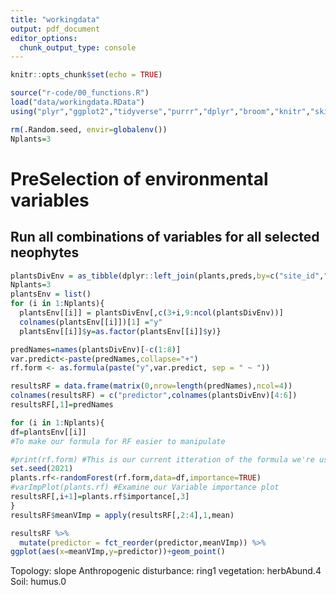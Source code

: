 ```yaml
---
title: "workingdata"
output: pdf_document
editor_options: 
  chunk_output_type: console
---
```


```r
knitr::opts_chunk$set(echo = TRUE)
```

```r
source("r-code/00_functions.R")
load("data/workingdata.RData")
using("plyr","ggplot2","tidyverse","purrr","dplyr","broom","knitr","skimr","MuMIn","ROCR","pscl","pROC","PerformanceAnalytics","randomForest")

rm(.Random.seed, envir=globalenv())
Nplants=3
```



# PreSelection of environmental variables
## Run all combinations of variables for all selected neophytes
```r
plantsDivEnv = as_tibble(dplyr::left_join(plants,preds,by=c("site_id","plot_id")))
Nplants=3
plantsEnv = list()
for (i in 1:Nplants){
  plantsEnv[[i]] = plantsDivEnv[,c(3+i,9:ncol(plantsDivEnv))]
  colnames(plantsEnv[[i]])[1] ="y"
  plantsEnv[[i]]$y=as.factor(plantsEnv[[i]]$y)}

predNames=names(plantsDivEnv)[-c(1:8)]
var.predict<-paste(predNames,collapse="+")
rf.form <- as.formula(paste("y",var.predict, sep = " ~ "))

resultsRF = data.frame(matrix(0,nrow=length(predNames),ncol=4))
colnames(resultsRF) = c("predictor",colnames(plantsDivEnv)[4:6])
resultsRF[,1]=predNames

for (i in 1:Nplants){
df=plantsEnv[[i]]
#To make our formula for RF easier to manipulate

#print(rf.form) #This is our current itteration of the formula we're using in RF
set.seed(2021)
plants.rf<-randomForest(rf.form,data=df,importance=TRUE)
#varImpPlot(plants.rf) #Examine our Variable importance plot
resultsRF[,i+1]=plants.rf$importance[,3]
}
resultsRF$meanVImp = apply(resultsRF[,2:4],1,mean)

resultsRF %>%
  mutate(predictor = fct_reorder(predictor,meanVImp)) %>%
ggplot(aes(x=meanVImp,y=predictor))+geom_point()
```

Topology: slope
Anthropogenic disturbance: ring1
vegetation: herbAbund.4
Soil: humus.0
